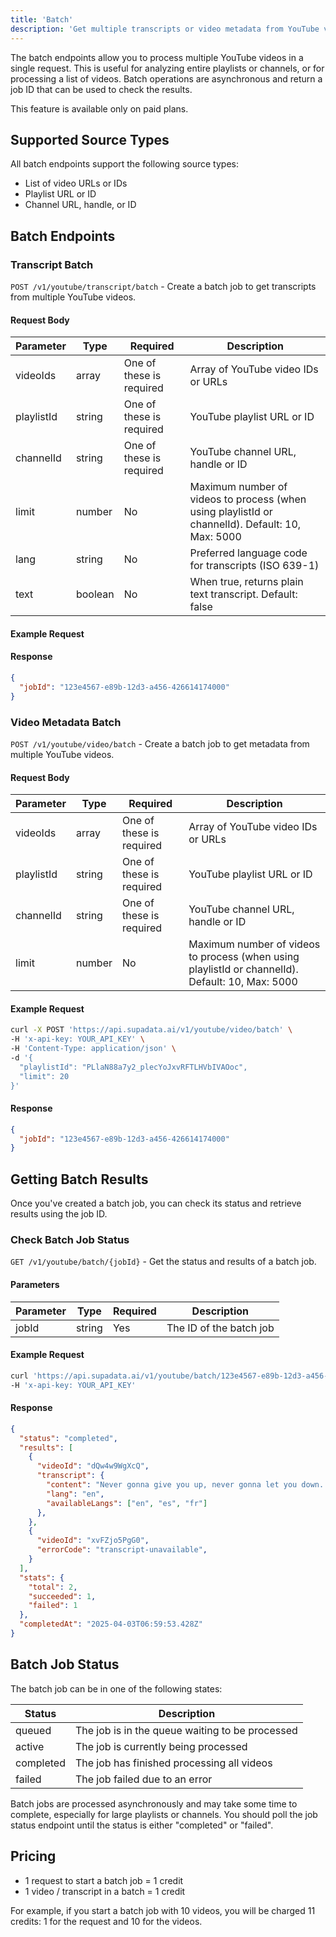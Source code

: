 ```yaml
---
title: 'Batch'
description: 'Get multiple transcripts or video metadata from YouTube videos in a playlist, channel or list of URLs.'
---
```



The batch endpoints allow you to process multiple YouTube videos in a single request. This is useful for analyzing entire playlists or channels, or for processing a list of videos. Batch operations are asynchronous and return a job ID that can be used to check the results.

<Info>
  This feature is available only on paid plans.
</Info>

## Supported Source Types

All batch endpoints support the following source types:

- List of video URLs or IDs
- Playlist URL or ID
- Channel URL, handle, or ID

## Batch Endpoints

### Transcript Batch

`POST /v1/youtube/transcript/batch` - Create a batch job to get transcripts from multiple YouTube videos.

#### Request Body

| Parameter | Type | Required | Description |
| --------- | ---- | -------- | ----------- |
| videoIds | array | One of these is required | Array of YouTube video IDs or URLs |
| playlistId | string | One of these is required | YouTube playlist URL or ID |
| channelId | string | One of these is required | YouTube channel URL, handle or ID |
| limit | number | No | Maximum number of videos to process (when using playlistId or channelId). Default: 10, Max: 5000 |
| lang | string | No | Preferred language code for transcripts (ISO 639-1) |
| text      | boolean | No       | When true, returns plain text transcript. Default: false                                |

#### Example Request

<CodeGroup>
  <BatchNode />
  <BatchPython />
  <BatchCURL />
</CodeGroup>

#### Response

```json
{
  "jobId": "123e4567-e89b-12d3-a456-426614174000"
}
```

### Video Metadata Batch

`POST /v1/youtube/video/batch` - Create a batch job to get metadata from multiple YouTube videos.

#### Request Body

| Parameter | Type | Required | Description |
| --------- | ---- | -------- | ----------- |
| videoIds | array | One of these is required | Array of YouTube video IDs or URLs |
| playlistId | string | One of these is required | YouTube playlist URL or ID |
| channelId | string | One of these is required | YouTube channel URL, handle or ID |
| limit | number | No | Maximum number of videos to process (when using playlistId or channelId). Default: 10, Max: 5000 |

#### Example Request

```bash
curl -X POST 'https://api.supadata.ai/v1/youtube/video/batch' \
-H 'x-api-key: YOUR_API_KEY' \
-H 'Content-Type: application/json' \
-d '{
  "playlistId": "PLlaN88a7y2_plecYoJxvRFTLHVbIVAOoc",
  "limit": 20
}'
```

#### Response

```json
{
  "jobId": "123e4567-e89b-12d3-a456-426614174000"
}
```

## Getting Batch Results

Once you've created a batch job, you can check its status and retrieve results using the job ID.

### Check Batch Job Status

`GET /v1/youtube/batch/{jobId}` - Get the status and results of a batch job.

#### Parameters

| Parameter | Type | Required | Description |
| --------- | ---- | -------- | ----------- |
| jobId | string | Yes | The ID of the batch job |

#### Example Request

```bash
curl 'https://api.supadata.ai/v1/youtube/batch/123e4567-e89b-12d3-a456-426614174000' \
-H 'x-api-key: YOUR_API_KEY'
```

#### Response

```json
{
  "status": "completed",
  "results": [
    {
      "videoId": "dQw4w9WgXcQ",
      "transcript": {
        "content": "Never gonna give you up, never gonna let you down...",
        "lang": "en",
        "availableLangs": ["en", "es", "fr"]
      },
    },
    {
      "videoId": "xvFZjo5PgG0",
      "errorCode": "transcript-unavailable",
    }
  ],
  "stats": {
    "total": 2,
    "succeeded": 1,
    "failed": 1
  },
  "completedAt": "2025-04-03T06:59:53.428Z"
}
```

## Batch Job Status

The batch job can be in one of the following states:

| Status | Description |
| ------ | ----------- |
| queued | The job is in the queue waiting to be processed |
| active | The job is currently being processed |
| completed | The job has finished processing all videos |
| failed | The job failed due to an error |

<Info>
  Batch jobs are processed asynchronously and may take some time to complete, especially for large playlists or channels. You should poll the job status endpoint until the status is either "completed" or "failed".
</Info>

## Pricing

- 1 request to start a batch job = 1 credit
- 1 video / transcript in a batch = 1 credit

For example, if you start a batch job with 10 videos, you will be charged 11 credits: 1 for the request and 10 for the videos.